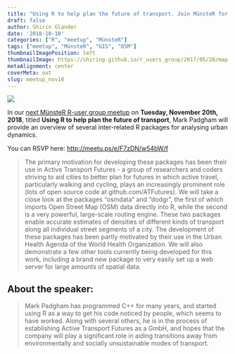 ```yaml
---
title: "Using R to help plan the future of transport. Join MünsteR for our next meetup!"
draft: false
author: Shirin Glander
date: '2018-10-10'
categories: ["R", "meetup", "MünsteR"]
tags: ["meetup", "MünsteR", "GIS", "OSM"]
thumbnailImagePosition: left
thumbnailImage: https://shiring.github.io/r_users_group/2017/05/20/map.png
metaAlignment: center
coverMeta: out
slug: meetup_nov18
---
```


![](https://shiring.github.io/r_users_group/2017/05/20/map.png)

In our [next MünsteR R-user group meetup](http://meetu.ps/e/FWvp6/w54bW/f) on **Tuesday, November 20th, 2018**, titled **Using R to help plan the future of transport**, Mark Padgham will provide an overview of several inter-related R packages for analysing urban dynamics.

You can RSVP here: [http://meetu.ps/e/F7zDN/w54bW/f](http://meetu.ps/e/FWvp6/w54bW/f)

> The primary motivation for developing these packages has been their use in Active Transport Futures - a group of researchers and coders striving to aid cities to better plan for futures in which active travel, particularly walking and cycling, plays an increasingly prominent role (lots of open source code at github.com/ATFutures). We will take a close look at the packages "osmdata" and "dodgr", the first of which imports Open Street Map (OSM) data directly into R, while the second is a very powerful, large-scale routing engine. These two packages enable accurate estimates of densities of different kinds of transport along all individual street segments of a city. The development of these packages has been partly motivated by their use in the Urban Health Agenda of the World Health Organization. We will also demonstrate a few other tools currently being developed for this work, including a brand new package to very easily set up a web server for large amounts of spatial data.

## About the speaker:

> Mark Padgham has programmed C++ for many years, and started using R as a way to get his code noticed by people, which seems to have worked. Along with several others, he is in the process of establishing Active Transport Futures as a GmbH, and hopes that the company will play a significant role in aiding transitions away from environmentally and socially unsustainable modes of transport.